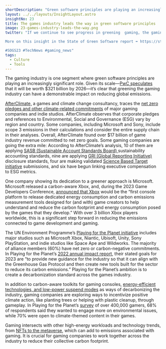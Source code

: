 ```yaml
---
shortDescription: "Green software principles are playing an increasingly significant role in the gaming industry."
layout: ../../layouts/InsightLayout.astro
insightNo: 23
title: The games industry leads the way in green software principles
image: 23-games-industry-leads-the-way.png
twitter: "If we continue to see progress in greening  gaming, the gaming industry can have a demonstrable impact on reducing global #GHGemissions.

More on this insight in the State of Green Software report ➡️ https://stateof.greensoftware.foundation

#SOGS23 #TechNews #gaming_news"
tags:
  - Culture
  - Tools
---
```


The gaming industry is one segment where green software principles are playing an increasingly significant role. Given its scale—[PwC speculates](https://www.pwc.com/gx/en/industries/tmt/media/outlook/outlook-perspectives.html) that it will be worth $321 billion by 2026—it’s clear that greening the gaming industry can have a demonstrable impact on reducing global emissions.

[AfterClimate,](https://www.afterclimate.com.au/about) a games and climate change consultancy, traces the [net zero pledges and other climate-related commitments](https://www.afterclimate.com.au/net-zero-snapshots/net-zero-snapshot-2022?ref=gtg.benabraham.net) of major gaming companies and indie studios. AfterClimate observes that corporate pledges and references to Environmental, Social and Governance (ESG) vary by region and country. Some companies, including Microsoft and Sony, include scope 3 emissions in their calculations and consider the entire supply chain in their analyses. Overall, AfterClimate found over $17 billion of game industry revenue committed to net zero goals. Some gaming companies are going the extra mile: According to AfterClimate’s analysis, 10 of them are applying [SASB (Sustainable Account Standards Board) ](https://www.sustainablebizconsulting.com/services/sasb-reporting?utm_term=sasb%20standards&utm_campaign=CDP+Reporting&utm_source=adwords&utm_medium=ppc&hsa_acc=5625327721&hsa_cam=16513193214&hsa_grp=134260109437&hsa_ad=586671105342&hsa_src=g&hsa_tgt=kwd-1640279885038&hsa_kw=sasb%20standards&hsa_mt=b&hsa_net=adwords&hsa_ver=3&gad=1&gclid=Cj0KCQjwxYOiBhC9ARIsANiEIfYhxiCw7xNXhinZ7ikjm50QHcYSA6kMYzxLcMmDdz3QSQHmQ8CiOMAaArK1EALw_wcB)sustainability accounting standards, nine are applying [GRI (Global Reporting Initiative) ](https://www.globalreporting.org/about-gri/)disclosure standards, four are making validated [Science Based Target initiative](https://sciencebasedtargets.org/) submissions, and six have begun linking executive compensation to ESG metrics.

One company showing its dedication to a greener approach is Microsoft. Microsoft released a carbon-aware Xbox, and, during the 2023 Game Developers Conference, [announced that Xbox](https://learn.microsoft.com/en-us/gaming/sustainability/sustainability-overview) would be the “first console platform to release dedicated energy consumption and carbon emissions measurement tools designed for (and with) game creators to help understand and reduce the carbon footprint and energy consumption posed by the games that they develop.” With over 3 billion Xbox players worldwide, this is a significant step forward in reducing the emissions connected to game development and gaming.

The UN Environment Programme’s [Playing for the Planet initiative](https://playing4theplanet.org/) includes major studios such as Microsoft Xbox, Niantic, Ubisoft, Unity, Sony PlayStation, and indie studios like Space Ape and Wildworks. The majority of alliance members (60%) have net zero or carbon-negative commitments. In Playing for the Planet’s [2022 annual impact report](https://playing4theplanet.org/AIR), their stated goals for 2023 are “to provide new guidance for the industry so that it can align with the Greenhouse Gas Protocol and then create new tools built for the sector to reduce its carbon emissions.” Playing for the Planet’s ambition is to create a decarbonization standard across the games industry.

In addition to carbon-aware toolkits for gaming consoles, [energy-efficient technologies, and low-power suspend modes](https://www.unep.org/news-and-stories/press-release/video-games-industry-levels-fight-against-climate-change) as ways of decarbonizing the industry, gaming companies are exploring ways to incentivize positive climate action, like planting trees or helping with plastic cleanup, through gameplay. In Playing for the Planet’s [survey](https://9888fb1c876fc09a.azureedge.net/media/Playing4ThePlanet/Reports/PlayingForThePlanet_Report_2022_V17.pdf) of over 400,000 gamers, 68% of respondents said they wanted to engage more on environmental issues, while 70% were open to climate-themed content in their games.

Gaming intersects with other high-energy workloads and technology trends, from [NFTs to the metaverse](https://www.ey.com/en_us/tmt/what-s-possible-for-the-gaming-industry-in-the-next-dimension/chapter-3-insights-on-the-metaverse-and-the-future-of-gaming), which can add to emissions associated with gaming. It is crucial for gaming companies to work together across the industry to reduce their collective carbon footprint.